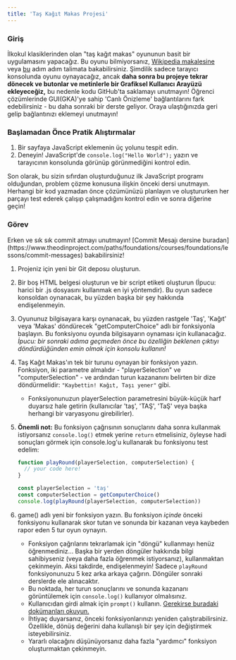 ```yaml
---
title: 'Taş Kağıt Makas Projesi'
---
```


### Giriş

İlkokul klasiklerinden olan "taş kağıt makas" oyununun basit bir uygulamasını yapacağız. Bu oyunu bilmiyorsanız, [Wikipedia makalesine](https://en.wikipedia.org/wiki/Rock%E2%80%93paper%E2%80%93scissors) veya [bu](https://www.wikihow.com/Play-Rock,-Paper,-Scissors) adım adım talimata bakabilirsiniz. Şimdilik sadece tarayıcı konsolunda oyunu oynayacağız, ancak **daha sonra bu projeye tekrar dönecek ve butonlar ve metinlerle bir Grafiksel Kullanıcı Arayüzü ekleyeceğiz,** bu nedenle kodu GitHub'ta saklamayı unutmayın! Öğrenci çözümlerinde GUI(GKA)'ye sahip 'Canlı Önizleme' bağlantılarını fark edebilirsiniz - bu daha sonraki bir derste geliyor. Oraya ulaştığınızda geri gelip bağlantınızı eklemeyi unutmayın!

### Başlamadan Önce Pratik Alıştırmalar

1. Bir sayfaya JavaScript eklemenin üç yolunu tespit edin.
2. Deneyin! JavaScript'de `console.log("Hello World");` yazın ve tarayıcının konsolunda görünüp görünmediğini kontrol edin.

Son olarak, bu sizin sıfırdan oluşturduğunuz ilk JavaScript programı olduğundan, problem çözme konusuna ilişkin önceki dersi unutmayın. Herhangi bir kod yazmadan önce çözümünüzü planlayın ve oluştururken her parçayı test ederek çalışıp çalışmadığını kontrol edin ve sonra diğerine geçin!

### Görev

<div class="lesson-content__panel" markdown="1">
Erken ve sık sık commit atmayı unutmayın! [Commit Mesajı dersine buradan](https://www.theodinproject.com/paths/foundations/courses/foundations/lessons/commit-messages) bakabilirsiniz!

1. Projeniz için yeni bir Git deposu oluşturun.
2. Bir boş HTML belgesi oluşturun ve bir script etiketi oluşturun (İpucu: harici bir .js dosyasını kullanmak en iyi yöntemdir). Bu oyun sadece konsoldan oynanacak, bu yüzden başka bir şey hakkında endişelenmeyin.
3. Oyununuz bilgisayara karşı oynanacak, bu yüzden rastgele 'Taş', 'Kağıt' veya 'Makas' döndürecek "getComputerChoice" adlı bir fonksiyonla başlayın. Bu fonksiyonu oyunda bilgisayarın oynaması için kullanacağız. _İpucu: bir sonraki adıma geçmeden önce bu özelliğin beklenen çıktıyı döndürdüğünden emin olmak için konsolu kullanın!_
4. Taş Kağıt Makas'ın tek bir turunu oynayan bir fonksiyon yazın. Fonksiyon, iki parametre almalıdır - "playerSelection" ve "computerSelection" - ve ardından turun kazananını belirten bir dize döndürmelidir: `"Kaybettin! Kağıt, Taşı yener"` gibi.

   - Fonksiyonunuzun playerSelection parametresini büyük-küçük harf duyarsız hale getirin (kullanıcılar 'taş', 'TAŞ', 'TaŞ' veya başka herhangi bir varyasyonu girebilirler).

5. **Önemli not:** Bu fonksiyon çağrısının sonuçlarını daha sonra kullanmak istiyorsanız `console.log()` etmek yerine `return` etmelisiniz, öyleyse hadi sonuçları görmek için console.log'u kullanarak bu fonksiyonu test edelim:

   ```javascript
   function playRound(playerSelection, computerSelection) {
     // your code here!
   }

   const playerSelection = 'taş'
   const computerSelection = getComputerChoice()
   console.log(playRound(playerSelection, computerSelection))
   ```

6. game() adlı yeni bir fonksiyon yazın. Bu fonksiyon _içinde_ önceki fonksiyonu kullanarak skor tutan ve sonunda bir kazanan veya kaybeden rapor eden 5 tur oyun oynayın.
   - Fonksiyon çağrılarını tekrarlamak için "döngü" kullanmayı henüz öğrenmediniz... Başka bir yerden döngüler hakkında bilgi sahibiyseniz (veya daha fazla öğrenmek istiyorsanız), kullanmaktan çekinmeyin. Aksi takdirde, endişelenmeyin! Sadece `playRound` fonksiyonunuzu 5 kez arka arkaya çağırın. Döngüler sonraki derslerde ele alınacaktır.
   - Bu noktada, her turun sonuçlarını ve sonunda kazananı görüntülemek için `console.log()` kullanıyor olmalısınız.
   - Kullanıcıdan girdi almak için `prompt()` kullanın. [Gerekirse buradaki dokümanları okuyun.](https://developer.mozilla.org/en-US/docs/Web/API/Window/prompt)
   - İhtiyaç duyarsanız, önceki fonksiyonlarınızı yeniden çalıştırabilirsiniz. Özellikle, dönüş değerini daha kullanışlı bir şey için değiştirmek isteyebilirsiniz.
   - Yararlı olacağını düşünüyorsanız daha fazla "yardımcı" fonksiyon oluşturmaktan çekinmeyin.

</div>
